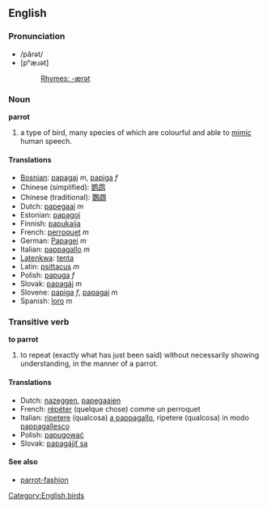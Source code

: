 ==English==
===Pronunciation===
*/părət/
*[pʰæɹət]
*:[[Rhymes:English:-ærət|Rhymes: -ærət]]
===Noun===
'''parrot'''

# a type of bird, many species of which are colourful and able to [[mimic]] human speech.

====Translations====
*[[Bosnian]]: [[papagaj]] ''m'', [[papiga]] ''f''
*Chinese (simplified): [[鹦鹉]]
*Chinese (traditional): [[鸚鵡]]
*Dutch: [[papegaai]] ''m''
*Estonian: [[papagoi]]
*Finnish: [[papukaija]]
*French: [[perroquet]] ''m''
*German: [[Papagei]] ''m''
*Italian: [[pappagallo]] ''m''
*[[Latenkwa]]: [[tenta]]
*Latin: [[psittacus]] ''m''
*Polish: [[papuga]] ''f''
*Slovak: [[papagáj]] ''m''
*Slovene: [[papiga]] ''f'', [[papagaj]] ''m''
*Spanish: [[loro]] ''m''

===Transitive verb===
'''to parrot'''

# to repeat (exactly what has just been said) without necessarily showing understanding, in the manner of a parrot.

====Translations====
*Dutch: [[nazeggen]], [[papegaaien]]
*French: [[répéter]] (quelque chose) comme un perroquet
*Italian: [[ripetere]] (qualcosa) [[a pappagallo]], ripetere (qualcosa) in modo [[pappagallesco]]
*Polish: [[papugować]]
*Slovak: [[papagájiť sa]]

====See also====
*[[parrot-fashion]]

[[Category:English birds]]